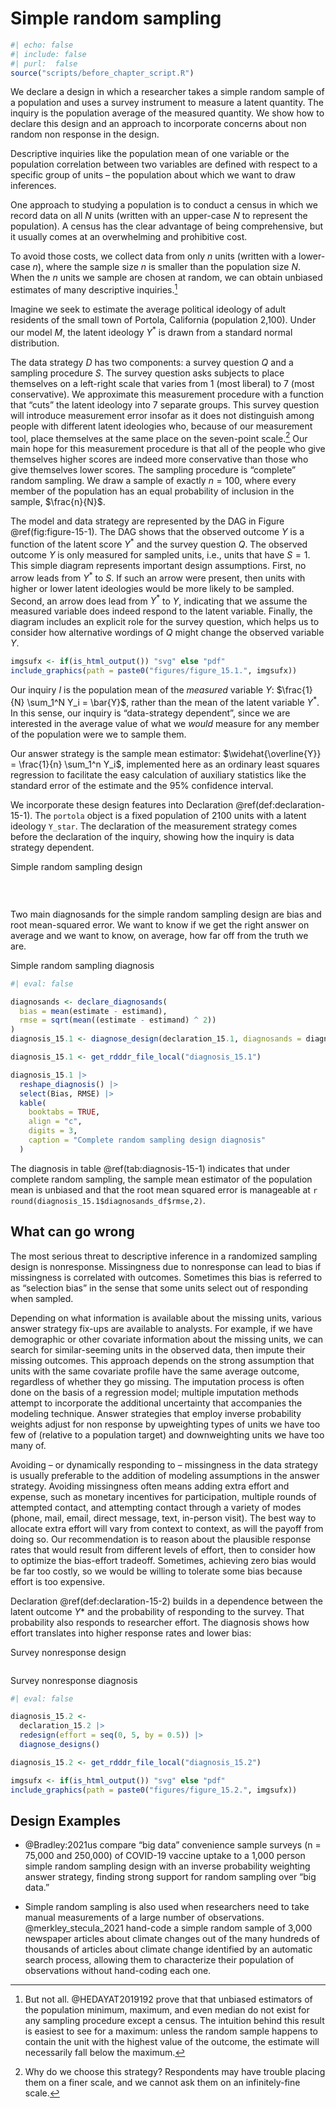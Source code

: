 # Simple random sampling {.unnumbered}

```r
#| echo: false
#| include: false
#| purl:  false
source("scripts/before_chapter_script.R")
```

:::: {.ddbox}
We declare a design in which a researcher takes a simple random sample of a population and uses a survey instrument to measure a latent quantity. The inquiry is the population average of the measured quantity. We show how to declare this design and an approach to incorporate concerns about non random non response in the design.
::::

Descriptive inquiries like the population mean of one variable or the population correlation between two variables are defined with respect to a specific group of units -- the population about which we want to draw inferences.

One approach to studying a population is to conduct a census in which we record data on all $N$ units (written with an upper-case $N$ to represent the population). A census has the clear advantage of being comprehensive, but it usually comes at an overwhelming and prohibitive cost. 

To avoid those costs, we collect data from only $n$ units (written with a lower-case $n$), where the sample size $n$ is smaller than the population size $N$. When the $n$ units we sample are chosen at random, we can obtain unbiased estimates of many descriptive inquiries.^[But not all. @HEDAYAT2019192 prove that that unbiased estimators of the population minimum, maximum, and even median do not exist for any sampling procedure except a census. The intuition behind this result is easiest to see for a maximum: unless the random sample happens to contain the unit with the highest value of the outcome, the estimate will necessarily fall below the maximum.] 

Imagine we seek to estimate the average political ideology of adult residents of the small town of Portola, California (population 2,100). Under our model *M*, the latent ideology $Y^*$ is drawn from a standard normal distribution.

The data strategy $D$ has two components: a survey question $Q$ and a sampling procedure $S$. The survey question asks subjects to place themselves on a left-right scale that varies from 1 (most liberal) to 7 (most conservative). We approximate this measurement procedure with a function that "cuts" the latent ideology into 7 separate groups. This survey question will introduce measurement error insofar as it does not distinguish among people with different latent ideologies who, because of our measurement tool, place themselves at the same place on the seven-point scale.^[Why do we choose this strategy? Respondents may have trouble placing them on a finer scale, and we cannot ask them on an infinitely-fine scale.] Our main hope for this measurement procedure is that all of the people who give themselves higher scores are indeed more conservative than those who give themselves lower scores. The sampling procedure is "complete" random sampling. We draw a sample of exactly $n = 100$, where every member of the population has an equal probability of inclusion in the sample, $\frac{n}{N}$. 

The model and data strategy are represented by the DAG in Figure \@ref(fig:figure-15-1). The DAG shows that the observed outcome $Y$ is a function of the latent score $Y^*$ and the survey question $Q$. The observed outcome $Y$ is only measured for sampled units, i.e., units that have $S = 1$. This simple diagram represents important design assumptions. First, no arrow leads from $Y^*$ to $S$. If such an arrow were present, then units with higher or lower latent ideologies would be more likely to be sampled. Second, an arrow does lead from $Y^*$ to $Y$, indicating that we assume the measured variable does indeed respond to the latent variable. Finally, the diagram includes an explicit role for the survey question, which helps us to consider how alternative wordings of $Q$ might change the observed variable $Y$.

```r
imgsufx <- if(is_html_output()) "svg" else "pdf"
include_graphics(path = paste0("figures/figure_15.1.", imgsufx))
```

Our inquiry $I$ is the population mean of the *measured* variable $Y$: $\frac{1}{N} \sum_1^N Y_i = \bar{Y}$, rather than the mean of the latent variable $Y^*$. In this sense, our inquiry is "data-strategy dependent", since we are interested in the average value of what we *would* measure for any member of the population were we to sample them. 

Our answer strategy is the sample mean estimator: $\widehat{\overline{Y}} = \frac{1}{n} \sum_1^n Y_i$, implemented here as an ordinary least squares regression to facilitate the easy calculation of auxiliary statistics like the standard error of the estimate and the 95% confidence interval.

We incorporate these design features into Declaration \@ref(def:declaration-15-1). The `portola` object is a fixed population of 2100 units with a latent ideology `Y_star`. The declaration of the measurement strategy comes before the declaration of the inquiry, showing how the inquiry is data strategy dependent.  

:::{.definition #declaration-15-1} 

Simple random sampling design

```r
```

$~$

:::

Two main diagnosands for the simple random sampling design are bias and root mean-squared error. We want to know if we get the right answer on average and we want to know, on average, how far off from the truth we are.

:::{.lemma #diagnosis-15-1} 

Simple random sampling diagnosis

```r
#| eval: false

diagnosands <- declare_diagnosands(
  bias = mean(estimate - estimand),
  rmse = sqrt(mean((estimate - estimand) ^ 2))
)
diagnosis_15.1 <- diagnose_design(declaration_15.1, diagnosands = diagnosands) 
```

```r
diagnosis_15.1 <- get_rdddr_file_local("diagnosis_15.1")
```

```r
diagnosis_15.1 |>
  reshape_diagnosis() |>
  select(Bias, RMSE) |>
  kable(
    booktabs = TRUE,
    align = "c",
    digits = 3,
    caption = "Complete random sampling design diagnosis"
  )
```

The diagnosis in table \@ref(tab:diagnosis-15-1) indicates that under complete random sampling, the sample mean estimator of the population mean is unbiased and that the root mean squared error is manageable at `r round(diagnosis_15.1$diagnosands_df$rmse,2)`.

:::

## What can go wrong

The most serious threat to descriptive inference in a randomized sampling design is nonresponse. Missingness due to nonresponse can lead to bias if missingness is correlated with outcomes. Sometimes this bias is referred to as "selection bias" in the sense that some units select out of responding when sampled.

Depending on what information is available about the missing units, various answer strategy fix-ups are available to analysts. For example, if we have demographic or other covariate information about the missing units, we can search for similar-seeming units in the observed data, then impute their missing outcomes. This approach depends on the strong assumption that units with the same covariate profile have the same average outcome, regardless of whether they go missing. The imputation process is often done on the basis of a regression model; multiple imputation methods attempt to incorporate the additional uncertainty that accompanies the modeling technique. Answer strategies that employ inverse probability weights adjust for non response by upweighting types of units we have too few of (relative to a population target) and downweighting units we have too many of.

Avoiding -- or dynamically responding to -- missingness in the data strategy is usually preferable to the addition of modeling assumptions in the answer strategy. Avoiding missingness often means adding extra effort and expense, such as monetary incentives for participation, multiple rounds of attempted contact, and attempting contact through a variety of modes (phone, mail, email, direct message, text, in-person visit). The best way to allocate extra effort will vary from context to context, as will the payoff from doing so. Our recommendation is to reason about the plausible response rates that would result from different levels of effort, then to consider how to optimize the bias-effort tradeoff. Sometimes, achieving zero bias would be far too costly, so we would be willing to tolerate some bias because effort is too expensive.

Declaration \@ref(def:declaration-15-2) builds in a dependence between the latent outcome $Y*$ and the probability of responding to the survey. That probability also responds to researcher effort. The diagnosis shows how effort translates into higher response rates and lower bias:

:::{.definition #declaration-15-2}

Survey nonresponse design
  
```r
```

:::

:::{.lemma #diagnosis-15-2}

Survey nonresponse diagnosis

```r
#| eval: false

diagnosis_15.2 <- 
  declaration_15.2 |> 
  redesign(effort = seq(0, 5, by = 0.5)) |> 
  diagnose_designs()
```

```r
diagnosis_15.2 <- get_rdddr_file_local("diagnosis_15.2")
```

```r
imgsufx <- if(is_html_output()) "svg" else "pdf"
include_graphics(path = paste0("figures/figure_15.2.", imgsufx))
```

:::

## Design Examples

- @Bradley:2021us compare "big data" convenience sample surveys (n = 75,000 and 250,000) of COVID-19 vaccine uptake to a 1,000 person simple random sampling design with an inverse probability weighting answer strategy, finding strong support for random sampling over "big data."

- Simple random sampling is also used when researchers need to take manual measurements of a large number of observations. @merkley_stecula_2021 hand-code a simple random sample of 3,000 newspaper articles about climate changes out of the many hundreds of thousands of articles about climate change identified by an automatic search process, allowing them to characterize their population of observations without hand-coding each one.
